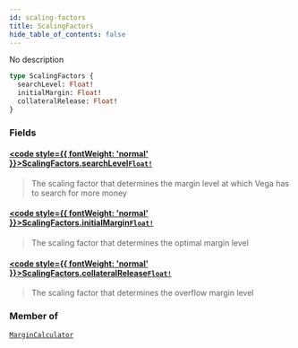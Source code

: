 ```yaml
---
id: scaling-factors
title: ScalingFactors
hide_table_of_contents: false
---
```








No description

```graphql
type ScalingFactors {
  searchLevel: Float!
  initialMargin: Float!
  collateralRelease: Float!
}
```


### Fields

#### [<code style={{ fontWeight: 'normal' }}>ScalingFactors.<b>searchLevel</b></code>](#)<Bullet />[`Float!`](/testnet/api/graphql/scalars/float) <Badge class="secondary" text="non-null"/> <Badge class="secondary" text="scalar"/>
> The scaling factor that determines the margin level at which Vega has to search for more money
> 

#### [<code style={{ fontWeight: 'normal' }}>ScalingFactors.<b>initialMargin</b></code>](#)<Bullet />[`Float!`](/testnet/api/graphql/scalars/float) <Badge class="secondary" text="non-null"/> <Badge class="secondary" text="scalar"/>
> The scaling factor that determines the optimal margin level
> 

#### [<code style={{ fontWeight: 'normal' }}>ScalingFactors.<b>collateralRelease</b></code>](#)<Bullet />[`Float!`](/testnet/api/graphql/scalars/float) <Badge class="secondary" text="non-null"/> <Badge class="secondary" text="scalar"/>
> The scaling factor that determines the overflow margin level
> 



### Member of

[`MarginCalculator`](/testnet/api/graphql/objects/margin-calculator)  <Badge class="secondary" text="object"/>



